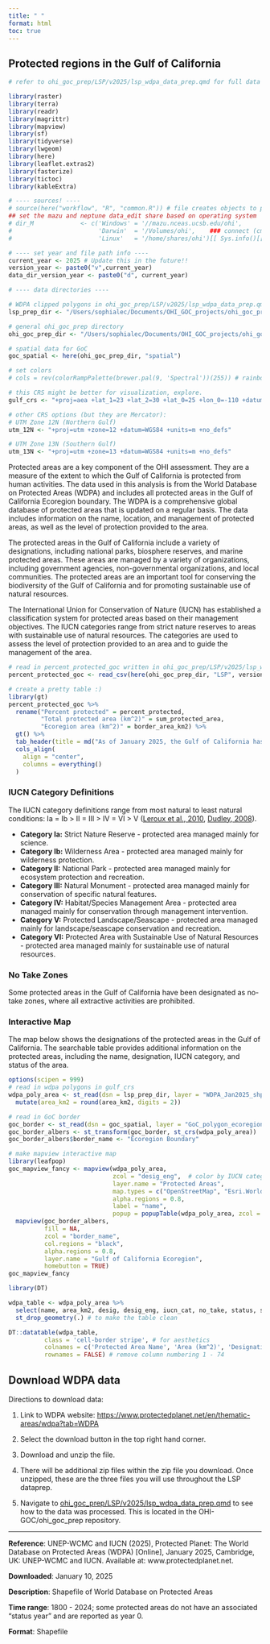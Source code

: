 ```yaml
---
title: " "
format: html
toc: true
---
```


## Protected regions in the Gulf of California

```r

# refer to ohi_goc_prep/LSP/v2025/lsp_wdpa_data_prep.qmd for full data prep

library(raster)
library(terra)
library(readr)
library(magrittr)
library(mapview)
library(sf)
library(tidyverse)
library(lwgeom)
library(here)
library(leaflet.extras2)
library(fasterize)
library(tictoc)
library(kableExtra)

# ---- sources! ----
# source(here("workflow", "R", "common.R")) # file creates objects to process data
## set the mazu and neptune data_edit share based on operating system
# dir_M             <- c('Windows' = '//mazu.nceas.ucsb.edu/ohi',
#                        'Darwin'  = '/Volumes/ohi',    ### connect (cmd-K) to smb://mazu/ohi
#                        'Linux'   = '/home/shares/ohi')[[ Sys.info()[['sysname']] ]]

# ---- set year and file path info ----
current_year <- 2025 # Update this in the future!!
version_year <- paste0("v",current_year)
data_dir_version_year <- paste0("d", current_year)

# ---- data directories ----

# WDPA clipped polygons in ohi_goc_prep/LSP/v2025/lsp_wdpa_data_prep.qmd
lsp_prep_dir <- "/Users/sophialec/Documents/OHI_GOC_projects/ohi_goc_prep/LSP/v2025/output"

# general ohi_goc_prep directory
ohi_goc_prep_dir <- "/Users/sophialec/Documents/OHI_GOC_projects/ohi_goc_prep"

# spatial data for GoC
goc_spatial <- here(ohi_goc_prep_dir, "spatial")

# set colors
# cols = rev(colorRampPalette(brewer.pal(9, 'Spectral'))(255)) # rainbow color scheme

# this CRS might be better for visualization, explore.
gulf_crs <- "+proj=aea +lat_1=23 +lat_2=30 +lat_0=25 +lon_0=-110 +datum=WGS84 +units=m +no_defs"

# other CRS options (but they are Mercator):
# UTM Zone 12N (Northern Gulf)
utm_12N <- "+proj=utm +zone=12 +datum=WGS84 +units=m +no_defs"

# UTM Zone 13N (Southern Gulf)
utm_13N <- "+proj=utm +zone=13 +datum=WGS84 +units=m +no_defs"
```

Protected areas are a key component of the OHI assessment. They are a measure of the extent to which the Gulf of California is protected from human activities. The data used in this analysis is from the World Database on Protected Areas (WDPA) and includes all protected areas in the Gulf of California Ecoregion boundary. The WDPA is a comprehensive global database of protected areas that is updated on a regular basis. The data includes information on the name, location, and management of protected areas, as well as the level of protection provided to the area.

The protected areas in the Gulf of California include a variety of designations, including national parks, biosphere reserves, and marine protected areas. These areas are managed by a variety of organizations, including government agencies, non-governmental organizations, and local communities. The protected areas are an important tool for conserving the biodiversity of the Gulf of California and for promoting sustainable use of natural resources.

The International Union for Conservation of Nature (IUCN) has established a classification system for protected areas based on their management objectives. The IUCN categories range from strict nature reserves to areas with sustainable use of natural resources. The categories are used to assess the level of protection provided to an area and to guide the management of the area.

```r
# read in percent_protected_goc written in ohi_goc_prep/LSP/v2025/lsp_wdpa_data_prep.qmd
percent_protected_goc <- read_csv(here(ohi_goc_prep_dir, "LSP", version_year, "output", "percent_protected_goc.csv"))

# create a pretty table :)
library(gt)
percent_protected_goc %>%
  rename("Percent protected" = percent_protected,
         "Total protected area (km^2)" = sum_protected_area,
         "Ecoregion area (km^2)" = border_area_km2) %>%
  gt() %>% 
  tab_header(title = md("As of January 2025, the Gulf of California has a total of 74 protected areas, covering a total area of 39,136.66 square kilometers. This comes out to 14.94% of the entire ecoregion.")) %>% 
  cols_align(
    align = "center",
    columns = everything()
  )
```

### IUCN Category Definitions

The IUCN category definitions range from most natural to least natural conditions: Ia = Ib \> II = III \> IV = VI \> V ([Leroux et al., 2010](https://www.sciencedirect.com/science/article/pii/S0006320709004832), [Dudley, 2008](https://portals.iucn.org/library/sites/library/files/documents/pag-021.pdf)).

-   **Category Ia:** Strict Nature Reserve - protected area managed mainly for science.
-   **Category Ib:** Wilderness Area - protected area managed mainly for wilderness protection.
-   **Category II:** National Park - protected area managed mainly for ecosystem protection and recreation.
-   **Category III:** Natural Monument - protected area managed mainly for conservation of specific natural features.
-   **Category IV:** Habitat/Species Management Area - protected area managed mainly for conservation through management intervention.
-   **Category V:** Protected Landscape/Seascape - protected area managed mainly for landscape/seascape conservation and recreation.
-   **Category VI:** Protected Area with Sustainable Use of Natural Resources - protected area managed mainly for sustainable use of natural resources.

### No Take Zones

Some protected areas in the Gulf of California have been designated as no-take zones, where all extractive activities are prohibited.

### Interactive Map

The map below shows the designations of the protected areas in the Gulf of California. The searchable table provides additional information on the protected areas, including the name, designation, IUCN category, and status of the area.

```r

options(scipen = 999)
# read in wdpa polygons in gulf_crs
wdpa_poly_area <- st_read(dsn = lsp_prep_dir, layer = "WDPA_Jan2025_shp_clipped_area", quiet = TRUE) %>% 
  mutate(area_km2 = round(area_km2, digits = 2))

# read in GoC border
goc_border <- st_read(dsn = goc_spatial, layer = "GoC_polygon_ecoregion_eqarea", quiet = TRUE)
goc_border_albers <- st_transform(goc_border, st_crs(wdpa_poly_area)) 
goc_border_albers$border_name <- "Ecoregion Boundary"

# make mapview interactive map
library(leafpop)
goc_mapview_fancy <- mapview(wdpa_poly_area,
                             zcol = "desig_eng",  # color by IUCN category
                             layer.name = "Protected Areas",
                             map.types = c("OpenStreetMap", "Esri.WorldShadedRelief", "Esri.WorldImagery"),
                             alpha.regions = 0.8,
                             label = "name",
                             popup = popupTable(wdpa_poly_area, zcol = c("name", "desig_eng", "area_km2"))) +
  mapview(goc_border_albers, 
          fill = NA, 
          zcol = "border_name",
          col.regions = "black", 
          alpha.regions = 0.8,
          layer.name = "Gulf of California Ecoregion",
          homebutton = TRUE)
goc_mapview_fancy
```

```r
library(DT)

wdpa_table <- wdpa_poly_area %>%
  select(name, area_km2, desig, desig_eng, iucn_cat, no_take, status, status_yr, sub_loc) %>% # select only necessary attributes for the table
  st_drop_geometry(.) # to make the table clean

DT::datatable(wdpa_table, 
          class = 'cell-border stripe', # for aesthetics
          colnames = c('Protected Area Name', 'Area (km^2)', 'Designation', 'Designation (EN)', 'IUCN Category', 'No Take Zone', 'Status', 'Year Est.', 'Location'), # to rename the columns, removing snakecase
          rownames = FALSE) # remove column numbering 1 - 74
```

## Download WDPA data

Directions to download data:

1.  Link to WDPA website: <https://www.protectedplanet.net/en/thematic-areas/wdpa?tab=WDPA>

2.  Select the download button in the top right hand corner.

3.  Download and unzip the file.

4.  There will be additional zip files within the zip file you download. Once unzipped, these are the three files you will use throughout the LSP dataprep.

5.  Navigate to [ohi_goc_prep/LSP/v2025/lsp_wdpa_data_prep.qmd](https://github.com/OHI-GOC/ohi_goc_prep/blob/59ed8677462e44c6ea1c7d3cb38028ced7d55a26/LSP/v2025/lsp_wdpa_data_prep.qmd) to see how to the data was processed. This is located in the OHI-GOC/ohi_goc_prep repository.

------------------------------------------------------------------------

**Reference**: UNEP-WCMC and IUCN (2025), Protected Planet: The World Database on Protected Areas (WDPA) \[Online\], January 2025, Cambridge, UK: UNEP-WCMC and IUCN. Available at: www.protectedplanet.net.

**Downloaded**: January 10, 2025

**Description**: Shapefile of World Database on Protected Areas

**Time range**: 1800 - 2024; some protected areas do not have an associated "status year" and are reported as year 0.

**Format**: Shapefile
